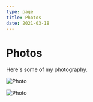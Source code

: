 ```yaml
---
type: page
title: Photos
date: 2021-03-18
---
```


# Photos

Here's some of my photography.


<Image
  src="/images/sky.jpeg"
  alt="Photo"
  width={1125}
  height={750}
  priority
  className="next-image"
/>

<Image
  src="/images/mountains.jpeg"
  alt="Photo"
  width={1125}
  height={750}
  priority
  className="next-image"
/>
